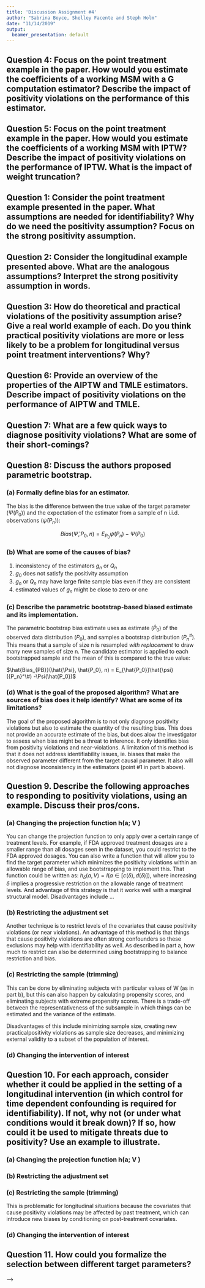 ```yaml
---
title: 'Discussion Assignment #4'
author: "Sabrina Boyce, Shelley Facente and Steph Holm"
date: "11/14/2019"
output:
  beamer_presentation: default
---
```


## Question 4: Focus on the point treatment example in the paper. How would you estimate the coefficients of a working MSM with a G computation estimator? Describe the impact of positivity violations on the performance of this estimator.

## Question 5: Focus on the point treatment example in the paper. How would you estimate the coefficients of a working MSM with IPTW? Describe the impact of positivity violations on the performance of IPTW. What is the impact of weight truncation?


## Question 1: Consider the point treatment example presented in the paper. What assumptions are needed for identifiability? Why do we need the positivity assumption? Focus on the strong positivity assumption.

## Question 2: Consider the longitudinal example presented above. What are the analogous assumptions? Interpret the strong positivity assumption in words.

## Question 3: How do theoretical and practical violations of the positivity assumption arise? Give a real world example of each. Do you think practical positivity violations are more or less likely to be a problem for longitudinal versus point treatment interventions? Why?

## Question 6: Provide an overview of the properties of the AIPTW and TMLE estimators. Describe impact of positivity violations on the performance of AIPTW and TMLE.

## Question 7: What are a few quick ways to diagnose positivity violations? What are some of their short-comings?

## Question 8: Discuss the authors proposed parametric bootstrap.
### (a) Formally define bias for an estimator.

The bias is  the difference between the true value of the target parameter ($\Psi(P_0)$) and the expectation of the estimator from a sample of  n i.i.d. observations ($\hat{\psi} (P_n)$):

$$Bias(\hat{\Psi}, P_0, n) = E_{P_0}\hat{\psi} (P_n) -\Psi(P_0)$$


### (b) What are some of the causes of bias?

1.  inconsistency of the estimators $g_n$ or $Q_n$
2.  $g_0$ does not satisfy the positivity assumption
3.  $g_n$ or $Q_n$ may have large finite sample bias even if they are consistent
4.  estimated values of $g_n$ might be close to zero or one

### (c) Describe the parametric bootstrap-based biased estimate and its implementation.

The parametric bootstrap bias estimate uses as estimate ($\hat{P}_0$) of the observed data distribution ($P_0$), and samples a bootstrap distribution (${P_n}^\#$). This means that a sample of size n is resampled *with replacement* to draw many new samples of size n. The candidate estimator is applied to each bootstrapped sample and the mean of this is compared to the true value:

$\hat{Bias_{PB}}(\hat{\Psi}, \hat{P_0}, n) = E_{\hat{P_0}}\hat{\psi} ({P_n}^\#) -\Psi(\hat{P_0})$

### (d) What is the goal of the proposed algorithm? What are sources of bias does it help identify? What are some of its limitations?

The goal of the proposed algorithm is to not only diagnose positivity violations but also to estimate the quantity of the resulting bias. This does not provide an accurate estimate of the bias,  but does alow the investigator to assess when bias might be a threat to inference. It only identifies bias from positivity violations and near-violations. A limitation of this method is that  it does not address identifiability issues, ie. biases  that make the observed parameter different from the target causal parameter. It also will not diagnose inconsistency  in the estimators (point #1 in part b above).



## Question 9. Describe the following approaches to responding to positivity violations, using an example. Discuss their pros/cons.

### (a) Changing the projection function h(a; V )

You can change the projection function to only apply over a certain range of treatment levels. For example, if FDA approved treatment dosages are a smaller range than all dosages seen in the dataset, you could restrict to the FDA approved dosages. You can also write a function that will allow you to find the target parameter which minimizes the positivity violations within an allowable range of bias, and use bootstrapping to implement this. That function could be written as: $h_\delta (a, V) = I(a \in [c(\delta), d(\delta)])$, where increasing $\delta$ implies a progressive restriction on the allowable range of treatment levels. And advantage of this strategy is that it works well with a marginal structural model. Disadvantages include ...

### (b) Restricting the adjustment set

Another technique is to restrict levels of the covariates that cause positivity violations (or near violations). An advantage of this method is that things that cause positivity violations are often strong confounders so these exclusions may help with identifiability as well. As described in part a, how much to restrict can also be determined using bootstrapping to balance restriction and bias.

### (c) Restricting the sample (trimming)

This can be done by eliminating subjects with particular values of W (as in part b), but this can also happen by calculating propensity scores, and eliminating subjects with extreme propensity scores. There is a trade-off between the representativeness of the subsample in which things can be estimated and the variance of the estimate.

Disadvantages of this include minimizing sample size, creating new practicalpositivity violations as sample size decreases, and minimizing external validity to a subset of the population of interest.

### (d) Changing the intervention of interest




## Question 10. For each approach, consider whether it could be applied in the setting of a longitudinal intervention (in which control for time dependent confounding is required for identifiability). If not, why not (or under what conditions would it break down)? If so, how could it be used to mitigate threats due to positivity? Use an example to illustrate.
### (a) Changing the projection function h(a; V )


### (b) Restricting the adjustment set

### (c) Restricting the sample (trimming)

This is problematic for longitudinal situations because the  covariates that cause positivity violations may be affected by past treatment, which can introduce new biases by conditioning on post-treatment covariates. 


### (d) Changing the intervention of interest


## Question 11. How could you formalize the selection between different target parameters?
-->
